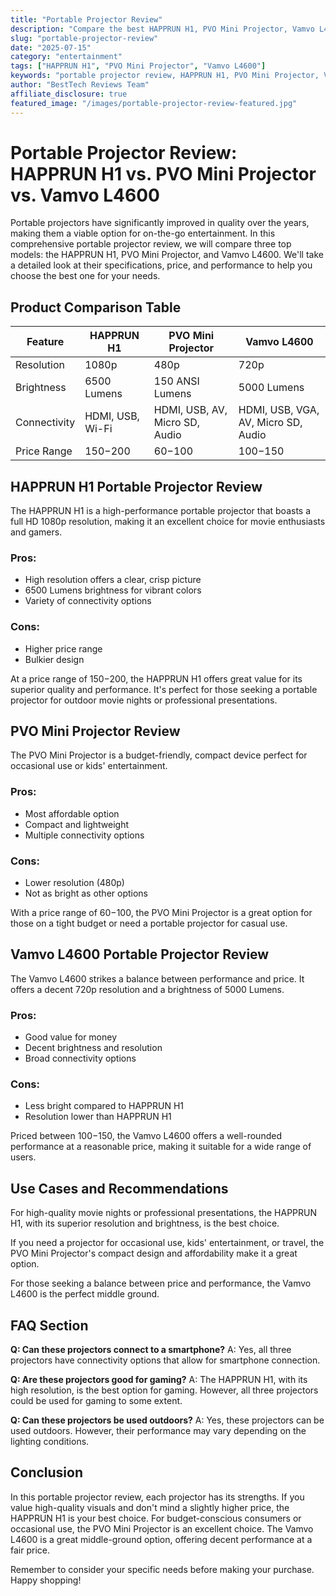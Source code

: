 ```yaml
---
title: "Portable Projector Review"
description: "Compare the best HAPPRUN H1, PVO Mini Projector, Vamvo L4600 and more. Find the perfect entertainment with our detailed reviews and recommendations."
slug: "portable-projector-review"
date: "2025-07-15"
category: "entertainment"
tags: ["HAPPRUN H1", "PVO Mini Projector", "Vamvo L4600"]
keywords: "portable projector review, HAPPRUN H1, PVO Mini Projector, Vamvo L4600"
author: "BestTech Reviews Team"
affiliate_disclosure: true
featured_image: "/images/portable-projector-review-featured.jpg"
---
```


# Portable Projector Review: HAPPRUN H1 vs. PVO Mini Projector vs. Vamvo L4600

Portable projectors have significantly improved in quality over the years, making them a viable option for on-the-go entertainment. In this comprehensive portable projector review, we will compare three top models: the HAPPRUN H1, PVO Mini Projector, and Vamvo L4600. We'll take a detailed look at their specifications, price, and performance to help you choose the best one for your needs.

## Product Comparison Table 

|Feature|HAPPRUN H1|PVO Mini Projector|Vamvo L4600|
|---|---|---|---|
|Resolution|1080p|480p|720p|
|Brightness|6500 Lumens|150 ANSI Lumens|5000 Lumens|
|Connectivity|HDMI, USB, Wi-Fi|HDMI, USB, AV, Micro SD, Audio|HDMI, USB, VGA, AV, Micro SD, Audio|
|Price Range|$150-$200|$60-$100|$100-$150|

## HAPPRUN H1 Portable Projector Review

The HAPPRUN H1 is a high-performance portable projector that boasts a full HD 1080p resolution, making it an excellent choice for movie enthusiasts and gamers. 

### Pros:
- High resolution offers a clear, crisp picture
- 6500 Lumens brightness for vibrant colors
- Variety of connectivity options

### Cons:
- Higher price range
- Bulkier design

At a price range of $150-$200, the HAPPRUN H1 offers great value for its superior quality and performance. It's perfect for those seeking a portable projector for outdoor movie nights or professional presentations.

## PVO Mini Projector Review

The PVO Mini Projector is a budget-friendly, compact device perfect for occasional use or kids' entertainment.

### Pros:
- Most affordable option
- Compact and lightweight
- Multiple connectivity options

### Cons:
- Lower resolution (480p)
- Not as bright as other options

With a price range of $60-$100, the PVO Mini Projector is a great option for those on a tight budget or need a portable projector for casual use.

## Vamvo L4600 Portable Projector Review

The Vamvo L4600 strikes a balance between performance and price. It offers a decent 720p resolution and a brightness of 5000 Lumens.

### Pros:
- Good value for money
- Decent brightness and resolution
- Broad connectivity options

### Cons:
- Less bright compared to HAPPRUN H1
- Resolution lower than HAPPRUN H1

Priced between $100-$150, the Vamvo L4600 offers a well-rounded performance at a reasonable price, making it suitable for a wide range of users.

## Use Cases and Recommendations

For high-quality movie nights or professional presentations, the HAPPRUN H1, with its superior resolution and brightness, is the best choice. 

If you need a projector for occasional use, kids' entertainment, or travel, the PVO Mini Projector's compact design and affordability make it a great option. 

For those seeking a balance between price and performance, the Vamvo L4600 is the perfect middle ground.

## FAQ Section

**Q: Can these projectors connect to a smartphone?**
A: Yes, all three projectors have connectivity options that allow for smartphone connection.

**Q: Are these projectors good for gaming?**
A: The HAPPRUN H1, with its high resolution, is the best option for gaming. However, all three projectors could be used for gaming to some extent.

**Q: Can these projectors be used outdoors?**
A: Yes, these projectors can be used outdoors. However, their performance may vary depending on the lighting conditions.

## Conclusion

In this portable projector review, each projector has its strengths. If you value high-quality visuals and don't mind a slightly higher price, the HAPPRUN H1 is your best choice. For budget-conscious consumers or occasional use, the PVO Mini Projector is an excellent choice. The Vamvo L4600 is a great middle-ground option, offering decent performance at a fair price. 

Remember to consider your specific needs before making your purchase. Happy shopping!